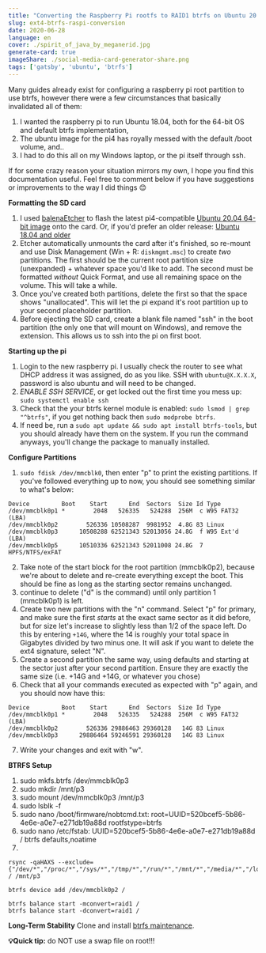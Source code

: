 ```yaml
---
title: "Converting the Raspberry Pi rootfs to RAID1 btrfs on Ubuntu 20.04"
slug: ext4-btrfs-raspi-conversion
date: 2020-06-28
language: en
cover: ./spirit_of_java_by_meganerid.jpg
generate-card: true
imageShare: ./social-media-card-generator-share.png
tags: ['gatsby', 'ubuntu', 'btrfs']
---
```



Many guides already exist for configuring a raspberry pi root partition to use btrfs, however there were a few circumstances that basically invalidated all of them:
1. I wanted the raspberry pi to run Ubuntu 18.04, both for the 64-bit OS and default btrfs implementation,
2. The ubuntu image for the pi4 has royally messed with the default /boot volume, and..
3. I had to do this all on my Windows laptop, or the pi itself through ssh. 

If for some crazy reason your situation mirrors my own, I hope you find this documentation useful. Feel free to comment below if you have suggestions or improvements to the way I did things 😊


**Formatting the SD card**

1. I used [balenaEtcher](https://www.balena.io/etcher/) to flash the latest pi4-compatible [Ubuntu 20.04 64-bit image](https://ubuntu.com/download/raspberry-pi) onto the card. Or, if you'd prefer an older release: [Ubuntu 18.04 and older](http://cdimage.ubuntu.com/ubuntu/releases/18.04.5/release/)
2. Etcher automatically unmounts the card after it's finished, so re-mount and use Disk Management (Win + R: `diskmgmt.msc`) to create _two_ partitions. The first should be the current root partition size (unexpanded) + whatever space you'd like to add. The second must be formatted _without_ Quick Format, and use all remaining space on the volume. This will take a while.
3. Once you've created both partitions, delete the first so that the space shows "unallocated". This will let the pi expand it's root partition up to your second placeholder partition.
4. Before ejecting the SD card, create a blank file named "ssh" in the boot partition (the only one that will mount on Windows), and remove the extension. This allows us to ssh into the pi on first boot.

**Starting up the pi**

1. Login to the new raspberry pi. I usually check the router to see what DHCP address it was assigned, do as you like. SSH with `ubuntu@X.X.X.X`, password is also ubuntu and will need to be changed.
2. _ENABLE SSH SERVICE_, or get locked out the first time you mess up: `sudo systemctl enable ssh`
3. Check that the your btrfs kernel module is enabled: `sudo lsmod | grep "^btrfs"`, if you get nothing back then `sudo modprobe btrfs`.
4. If need be, run a `sudo apt update && sudo apt install btrfs-tools`, but you should already have them on the system. If you run the command anyways, you'll change the package to manually installed.

**Configure Partitions**

1. `sudo fdisk /dev/mmcblk0`, then enter "p" to print the existing partitions. If you've followed everything up to now, you should see something similar to what's below:
```
Device         Boot    Start      End  Sectors  Size Id Type
/dev/mmcblk0p1 *        2048   526335   524288  256M  c W95 FAT32 (LBA)
/dev/mmcblk0p2        526336 10508287  9981952  4.8G 83 Linux
/dev/mmcblk0p3      10508288 62521343 52013056 24.8G  f W95 Ext'd (LBA)
/dev/mmcblk0p5      10510336 62521343 52011008 24.8G  7 HPFS/NTFS/exFAT
```
2. Take note of the start block for the root partition (mmcblk0p2), because we're about to delete and re-create everything except the boot. This should be fine as long as the starting sector remains unchanged.
3. continue to delete ("d" is the command) until only partition 1 (mmcblk0p1) is left.
4. Create two new partitions with the "n" command. Select "p" for primary, and make sure the first _starts_ at the exact same sector as it did before, but for size let's increase to slightly less than 1/2 of the space left. Do this by entering `+14G`, where the 14 is roughly your total space in Gigabytes divided by two minus one. It will ask if you want to delete the ext4 signature, select "N".
5. Create a second partition the same way, using defaults and starting at the sector just after your second partition. Ensure they are exactly the same size (i.e. +14G and +14G, or whatever you chose)
6. Check that all your commands executed as expected with "p" again, and you should now have this:
```
Device         Boot    Start      End  Sectors  Size Id Type
/dev/mmcblk0p1 *        2048   526335   524288  256M  c W95 FAT32 (LBA)
/dev/mmcblk0p2        526336 29886463 29360128   14G 83 Linux
/dev/mmcblk0p3      29886464 59246591 29360128   14G 83 Linux
```
7. Write your changes and exit with "w".

**BTRFS Setup**
1. sudo mkfs.btrfs /dev/mmcblk0p3
2. sudo mkdir /mnt/p3
3. sudo mount /dev/mmcblk0p3 /mnt/p3
4. sudo lsblk -f
5. sudo nano /boot/firmware/nobtcmd.txt: root=UUID=520bcef5-5b86-4e6e-a0e7-e271db19a88d rootfstype=btrfs
6. sudo nano /etc/fstab: UUID=520bcef5-5b86-4e6e-a0e7-e271db19a88d       /        btrfs  defaults,noatime
7. 

  ```
rsync -qaHAXS --exclude={"/dev/*","/proc/*","/sys/*","/tmp/*","/run/*","/mnt/*","/media/*","/lost+found","boot/firmware/*"} / /mnt/p3

btrfs device add /dev/mmcblk0p2 /

btrfs balance start -mconvert=raid1 /
btrfs balance start -dconvert=raid1 /
  ```

**Long-Term Stability**
Clone and install [btrfs maintenance](https://github.com/kdave/btrfsmaintenance.git).

**💡Quick tip:** do NOT use a swap file on root!!!
